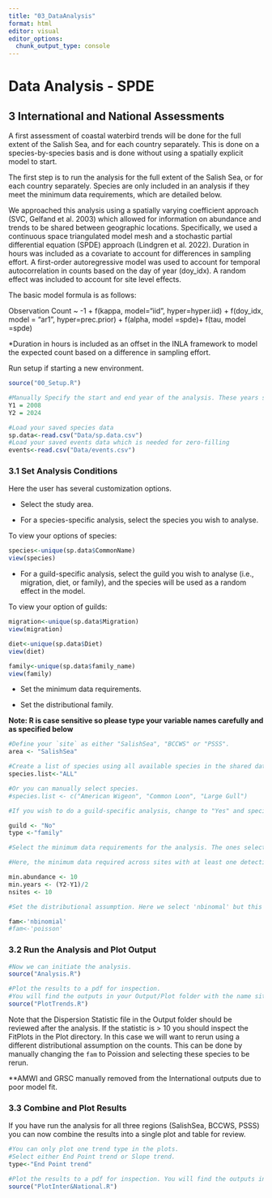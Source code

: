 ```yaml
---
title: "03_DataAnalysis"
format: html
editor: visual
editor_options: 
  chunk_output_type: console
---
```


# Data Analysis - SPDE

## 3 International and National Assessments

A first assessment of coastal waterbird trends will be done for the full extent of the Salish Sea, and for each country separately. This is done on a species-by-species basis and is done without using a spatially explicit model to start.

The first step is to run the analysis for the full extent of the Salish Sea, or for each country separately. Species are only included in an analysis if they meet the minimum data requirements, which are detailed below.

We approached this analysis using a spatially varying coefficient approach (SVC, Gelfand et al. 2003) which allowed for information on abundance and trends to be shared between geographic locations. Specifically, we used a continuous space triangulated model mesh and a stochastic partial differential equation (SPDE) approach (Lindgren et al. 2022). Duration in hours was included as a covariate to account for differences in sampling effort. A first-order autoregressive model was used to account for temporal autocorrelation in counts based on the day of year (doy_idx). A random effect was included to account for site level effects.

The basic model formula is as follows:

Observation Count \~ -1 + f(kappa, model="iid", hyper=hyper.iid) + f(doy_idx, model = "ar1", hyper=prec.prior) + f(alpha, model =spde)+ f(tau, model =spde)

\*Duration in hours is included as an offset in the INLA framework to model the expected count based on a difference in sampling effort.

Run setup if starting a new environment.

```r

source("00_Setup.R")

#Manually Specify the start and end year of the analysis. These years should match those selected for the data cleaning scripts. 
Y1 = 2008
Y2 = 2024

#Load your saved species data 
sp.data<-read.csv("Data/sp.data.csv")
#Load your saved events data which is needed for zero-filling
events<-read.csv("Data/events.csv")

```

### 3.1 Set Analysis Conditions

Here the user has several customization options.

-   Select the study area.

-   For a species-specific analysis, select the species you wish to analyse.

To view your options of species:
```r

species<-unique(sp.data$CommonName)
view(species)

```

-   For a guild-specific analysis, select the guild you wish to analyse (i.e., migration, diet, or family), and the species will be used as a random effect in the model.

To view your option of guilds:
```r

migration<-unique(sp.data$Migration)
view(migration)

diet<-unique(sp.data$Diet)
view(diet)

family<-unique(sp.data$family_name)
view(family)

```

-   Set the minimum data requirements.

-   Set the distributional family.

**Note: R is case sensitive so please type your variable names carefully and as specified below**

```r

#Define your `site` as either "SalishSea", "BCCWS" or "PSSS". 
area <- "SalishSea"

#Create a list of species using all available species in the shared dataset.
species.list<-"ALL"

#Or you can manually select species.
#species.list <- c("American Wigeon", "Common Loon", "Large Gull") 

#If you wish to do a guild-specific analysis, change to "Yes" and specify the `type` as either "migration", "diet", or "family". This will override the species list above. 

guild <- "No"
type <-"family"

#Select the minimum data requirements for the analysis. The ones selected here were done following the inspection of the International data set and likely work both the National analyses. However, finer scale assessment may need to assess their suitability. 

#Here, the minimum data required across sites with at least one detection, each species needs an overall abundance per year > 10, need to be detected in > one-half of the survey years, and on > 10 survey sites. Users may choose to adjust these parameters. 

min.abundance <- 10
min.years <- (Y2-Y1)/2
nsites <- 10

#Set the distributional assumption. Here we select 'nbinomal' but this may need to adjust if there is overdispersion. 

fam<-'nbinomial'
#fam<-'poisson'

```

### 3.2 Run the Analysis and Plot Output

```r

#Now we can initiate the analysis.  
source("Analysis.R")

#Plot the results to a pdf for inspection. 
#You will find the outputs in your Output/Plot folder with the name site_IndexPlot.pdf
source("PlotTrends.R")


```

Note that the Dispersion Statistic file in the Output folder should be reviewed after the analysis. If the statistic is \> 10 you should inspect the FitPlots in the Plot directory. In this case we will want to rerun using a different distributional assumption on the counts. This can be done by manually changing the `fam` to Poission and selecting these species to be rerun.

\*\*AMWI and GRSC manually removed from the International outputs due to poor model fit.

### 3.3 Combine and Plot Results

If you have run the analysis for all three regions (SalishSea, BCCWS, PSSS) you can now combine the results into a single plot and table for review.

```r

#You can only plot one trend type in the plots. 
#Select either End Point trend or Slope trend. 
type<-"End Point trend"

#Plot the results to a pdf for inspection. You will find the outputs in your Output/Plot folder with the name Full_TrendTable.csv
source("PlotInter&National.R")


```
